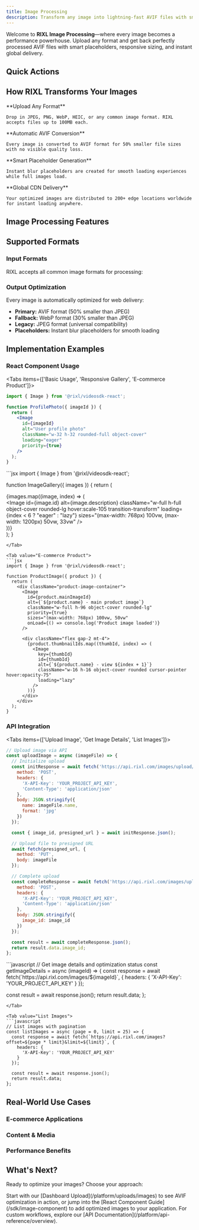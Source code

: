 ```yaml
---
title: Image Processing
description: Transform any image into lightning-fast AVIF files with smart placeholders, responsive delivery, and global CDN distribution.
---
```



Welcome to **RIXL Image Processing**—where every image becomes a performance powerhouse. Upload any format and get back perfectly processed AVIF files with smart placeholders, responsive sizing, and instant global delivery.

## Quick Actions

<div className="grid gap-6 sm:grid-cols-2 lg:grid-cols-3">
  <InteractiveCard
    title="Upload Images"
    description="Transform images with automatic AVIF compression and smart placeholders."
    href="/platform/uploads/images"
    icon="Upload"
  />
  <InteractiveCard
    title="React Component"
    description="Drop-in Image component with lazy loading and responsive sizing."
    href="/sdk/image-component"
    icon="Layers"
  />
  <InteractiveCard
    title="Dashboard Management"
    description="Upload, organize, and manage images through our web interface."
    href="/platform/dashboard/media/overview"
    icon="Monitor"
  />
</div>

## How RIXL Transforms Your Images

<Steps>
  <Step>
    **Upload Any Format**

    Drop in JPEG, PNG, WebP, HEIC, or any common image format. RIXL accepts files up to 100MB each.
  </Step>

  <Step>
    **Automatic AVIF Conversion**

    Every image is converted to AVIF format for 50% smaller file sizes with no visible quality loss.
  </Step>

  <Step>
    **Smart Placeholder Generation**

    Instant blur placeholders are created for smooth loading experiences while full images load.
  </Step>

  <Step>
    **Global CDN Delivery**

    Your optimized images are distributed to 200+ edge locations worldwide for instant loading anywhere.
  </Step>
</Steps>

## Image Processing Features

<div className="grid gap-6 sm:grid-cols-2 lg:grid-cols-3">
  <InfoCard
    title="AVIF Optimization"
    description="50% smaller files than JPEG with no visible quality loss. Automatic fallbacks included."
    icon="Zap"
  />
  <InfoCard
    title="Smart Placeholders"
    description="Instant blur placeholders prevent layout shift and improve perceived performance."
    icon="Eye"
  />
  <InfoCard
    title="Responsive Delivery"
    description="Automatic sizing for different devices and screen densities."
    icon="Smartphone"
  />
  <InfoCard
    title="Lazy Loading"
    description="Built-in lazy loading reduces initial page load and saves bandwidth."
    icon="Clock"
  />
  <InfoCard
    title="Format Fallbacks"
    description="Automatic WebP and JPEG fallbacks for older browsers."
    icon="Shield"
  />
  <InfoCard
    title="Global CDN"
    description="Edge caching and intelligent routing for instant delivery worldwide."
    icon="Globe"
  />
</div>

## Supported Formats

### Input Formats
RIXL accepts all common image formats for processing:

<div className="grid gap-6 sm:grid-cols-2 lg:grid-cols-3">
  <InfoCard
    title="Common Formats"
    description="JPEG, PNG, WebP, GIF, BMP - the formats you use every day."
    icon="Image"
  />
  <InfoCard
    title="Professional Formats"
    description="HEIC/HEIF, TIFF, JPEG 2000 - high-quality formats from cameras and professional tools."
    icon="Camera"
  />
  <InfoCard
    title="Vector Graphics"
    description="SVG files are preserved as-is for crisp scaling at any size."
    icon="Layers"
  />
</div>

### Output Optimization
Every image is automatically optimized for web delivery:

- **Primary:** AVIF format (50% smaller than JPEG)
- **Fallback:** WebP format (30% smaller than JPEG)
- **Legacy:** JPEG format (universal compatibility)
- **Placeholders:** Instant blur placeholders for smooth loading

## Implementation Examples

### React Component Usage

<Tabs items={['Basic Usage', 'Responsive Gallery', 'E-commerce Product']}>
<Tab value="Basic Usage">
```jsx
import { Image } from '@rixl/videosdk-react';

function ProfilePhoto({ imageId }) {
  return (
    <Image
      id={imageId}
      alt="User profile photo"
      className="w-32 h-32 rounded-full object-cover"
      loading="eager"
      priority={true}
    />
  );
}
```
</Tab>

<Tab value="Responsive Gallery">
```jsx
import { Image } from '@rixl/videosdk-react';

function ImageGallery({ images }) {
  return (
    <div className="grid grid-cols-1 md:grid-cols-2 lg:grid-cols-3 gap-6">
      {images.map((image, index) => (
        <div key={image.id} className="aspect-square">
          <Image
            id={image.id}
            alt={image.description}
            className="w-full h-full object-cover rounded-lg hover:scale-105 transition-transform"
            loading={index < 6 ? "eager" : "lazy"}
            sizes="(max-width: 768px) 100vw, (max-width: 1200px) 50vw, 33vw"
          />
        </div>
      ))}
    </div>
  );
}
```
</Tab>

<Tab value="E-commerce Product">
```jsx
import { Image } from '@rixl/videosdk-react';

function ProductImage({ product }) {
  return (
    <div className="product-image-container">
      <Image
        id={product.mainImageId}
        alt={`${product.name} - main product image`}
        className="w-full h-96 object-cover rounded-lg"
        priority={true}
        sizes="(max-width: 768px) 100vw, 50vw"
        onLoad={() => console.log('Product image loaded')}
      />

      <div className="flex gap-2 mt-4">
        {product.thumbnailIds.map((thumbId, index) => (
          <Image
            key={thumbId}
            id={thumbId}
            alt={`${product.name} - view ${index + 1}`}
            className="w-16 h-16 object-cover rounded cursor-pointer hover:opacity-75"
            loading="lazy"
          />
        ))}
      </div>
    </div>
  );
}
```
</Tab>
</Tabs>

### API Integration

<Tabs items={['Upload Image', 'Get Image Details', 'List Images']}>
<Tab value="Upload Image">
```javascript
// Upload image via API
const uploadImage = async (imageFile) => {
  // Initialize upload
  const initResponse = await fetch('https://api.rixl.com/images/upload/init', {
    method: 'POST',
    headers: {
      'X-API-Key': 'YOUR_PROJECT_API_KEY',
      'Content-Type': 'application/json'
    },
    body: JSON.stringify({
      name: imageFile.name,
      format: 'jpg'
    })
  });

  const { image_id, presigned_url } = await initResponse.json();

  // Upload file to presigned URL
  await fetch(presigned_url, {
    method: 'PUT',
    body: imageFile
  });

  // Complete upload
  const completeResponse = await fetch('https://api.rixl.com/images/upload/complete', {
    method: 'POST',
    headers: {
      'X-API-Key': 'YOUR_PROJECT_API_KEY',
      'Content-Type': 'application/json'
    },
    body: JSON.stringify({
      image_id: image_id
    })
  });

  const result = await completeResponse.json();
  return result.data.image_id;
};
```
</Tab>

<Tab value="Get Image Details">
```javascript
// Get image details and optimization status
const getImageDetails = async (imageId) => {
  const response = await fetch(`https://api.rixl.com/images/${imageId}`, {
    headers: {
      'X-API-Key': 'YOUR_PROJECT_API_KEY'
    }
  });

  const result = await response.json();
  return result.data;
};
```
</Tab>

<Tab value="List Images">
```javascript
// List images with pagination
const listImages = async (page = 0, limit = 25) => {
  const response = await fetch(`https://api.rixl.com/images?offset=${page * limit}&limit=${limit}`, {
    headers: {
      'X-API-Key': 'YOUR_PROJECT_API_KEY'
    }
  });

  const result = await response.json();
  return result.data;
};
```
</Tab>
</Tabs>

## Real-World Use Cases

### E-commerce Applications

<div className="grid gap-6 sm:grid-cols-2 lg:grid-cols-3">
  <InfoCard
    title="Product Galleries"
    description="High-quality product images with instant loading and zoom functionality."
    icon="ShoppingCart"
  />
  <InfoCard
    title="User-Generated Content"
    description="Customer photos and reviews with automatic optimization and moderation."
    icon="Users"
  />
  <InfoCard
    title="Category Banners"
    description="Hero images and promotional banners optimized for all devices."
    icon="Layout"
  />
</div>

### Content & Media

<div className="grid gap-6 sm:grid-cols-2 lg:grid-cols-3">
  <InfoCard
    title="Editorial Content"
    description="News articles, blog posts, and magazine-style layouts with optimized images."
    icon="FileText"
  />
  <InfoCard
    title="Portfolio Websites"
    description="Photography and design portfolios with high-quality image delivery."
    icon="Camera"
  />
  <InfoCard
    title="Social Platforms"
    description="User profiles, posts, and feeds with automatic image optimization."
    icon="Users"
  />
</div>

### Performance Benefits

<div className="grid gap-6 sm:grid-cols-2 lg:grid-cols-3">
  <InfoCard
    title="50% Smaller Files"
    description="AVIF compression reduces file sizes by 50% compared to JPEG with no quality loss."
    icon="Zap"
  />
  <InfoCard
    title="Faster Page Loads"
    description="Lazy loading and smart placeholders improve perceived performance."
    icon="Clock"
  />
  <InfoCard
    title="Better SEO"
    description="Faster loading images improve Core Web Vitals and search rankings."
    icon="TrendingUp"
  />
</div>

## What's Next?

Ready to optimize your images? Choose your approach:

<div className="grid gap-6 sm:grid-cols-2 lg:grid-cols-3">
  <InteractiveCard
    title="Upload Your First Image"
    description="See AVIF optimization in action with our dashboard upload."
    href="/platform/uploads/images"
    icon="Upload"
  />
  <InteractiveCard
    title="React Integration"
    description="Add the Image component to your React application."
    href="/sdk/image-component"
    icon="Layers"
  />
  <InteractiveCard
    title="API Implementation"
    description="Build custom image workflows with our REST API."
    href="/platform/api-reference/overview"
    icon="Code"
  />
</div>

<div className="mt-12">
<Callout type="tip" title="Ready to see the difference?">
  Start with our [Dashboard Upload](/platform/uploads/images) to see AVIF optimization in action, or jump into the [React Component Guide](/sdk/image-component) to add optimized images to your application. For custom workflows, explore our [API Documentation](/platform/api-reference/overview).
</Callout>
</div>
